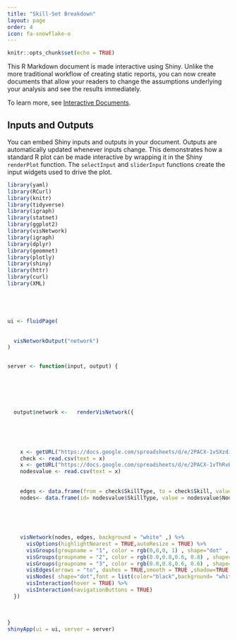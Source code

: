 ---
title: "Skill-Set Breakdown"
layout: page
order: 4
icon: fa-snowflake-o
---
  
  ```{r setup, include=FALSE}
knitr::opts_chunk$set(echo = TRUE)
```

This R Markdown document is made interactive using Shiny. Unlike the more traditional workflow of creating static reports, you can now create documents that allow your readers to change the assumptions underlying your analysis and see the results immediately. 

To learn more, see [Interactive Documents](http://rmarkdown.rstudio.com/authoring_shiny.html).

## Inputs and Outputs

You can embed Shiny inputs and outputs in your document. Outputs are automatically updated whenever inputs change.  This demonstrates how a standard R plot can be made interactive by wrapping it in the Shiny `renderPlot` function. The `selectInput` and `sliderInput` functions create the input widgets used to drive the plot.

```{r eruptions, echo=FALSE}

library(yaml)
library(RCurl)
library(knitr)
library(tidyverse)
library(igraph)
library(statnet)
library(ggplot2)
library(visNetwork)
library(igraph)
library(dplyr)
library(geomnet)
library(plotly)
library(shiny)
library(httr)
library(curl)
library(XML)





ui <- fluidPage(
  
  
  visNetworkOutput("network")
)


server <- function(input, output) {
  
  
  
  
  
  
  output$network <-   renderVisNetwork({
    
    
    
    
    
    x <- getURL("https://docs.google.com/spreadsheets/d/e/2PACX-1vSXzdijPm8IiuPm8TXk8w5lbPRLt7K4BNR3WTlkvAoLwPnZvqzHz40s6Vkv5toyR2-InkCpE2-8Hdc-/pub?output=csv")
    check <- read.csv(text = x)
    x <- getURL("https://docs.google.com/spreadsheets/d/e/2PACX-1vThRvBGZ9wty4hmOsK0-NDkMgvUgnrbxyFxmadtBTkS-BLxAczmRCu7weLvZ3il9NMpq6NKNbjVHG8A/pub?output=csv")
    nodesvalue <- read.csv(text = x)
    
    
    edges <- data.frame(from = check$SkillType, to = check$Skill, value = check$EdgeValue )
    nodes<- data.frame(id= nodesvalue$SkillType, value = nodesvalue$NodeValue , color = nodesvalue$NodeValue , group = nodesvalue$Group)
    
    
    
    
    
    visNetwork(nodes, edges, background = "white" ,) %>%
      visOptions(highlightNearest = TRUE,autoResize = TRUE) %>%
      visGroups(groupname = "1", color = rgb(0,0,0, 1) , shape="dot" , mass= 50 , value = 50) %>% 
      visGroups(groupname = "2", color = rgb(0.0,0.8,0.6, 0.8) , shape="dot" , mass= 0.8) %>%
      visGroups(groupname = "3", color = rgb(0.0,0.8,0.6, 0.6) , shape="dot" , mass= 0.8) %>%
      visEdges(arrows = "to", dashes = TRUE,smooth = TRUE ,shadow=TRUE, color = c(color=rgb(0,0,0, 0.3),highlight="orange",hover=rgb(1,0.60,0, 0.5))) %>%
      visNodes( shape="dot",font = list(color="black",background= "white", size= 20) ,shadow = TRUE ,   color= c(background=rgb(0.0,0.8,0.6, 0.9) ,border=rgb(0,0,0, 1),highlight="white" ),mass= 1.5 )%>%
      visInteraction(hover = TRUE) %>% 
      visInteraction(navigationButtons = TRUE)
  })
  
  
  
}
shinyApp(ui = ui, server = server)


```

```{r}

```


